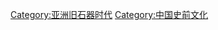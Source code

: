 {{Catnav|頁面分類|历史|歷史時代|史前史|中国史前文化}}
{{Catnav|頁面分類|人文學科|考古学|石器时代|舊石器時代}}
{{Catnav|頁面分類|人文學科|考古学|史前史|中国史前文化}}

[[Category:亚洲旧石器时代‎|Category:亚洲旧石器时代‎]]
[[Category:中国史前文化|Category:中国史前文化]]